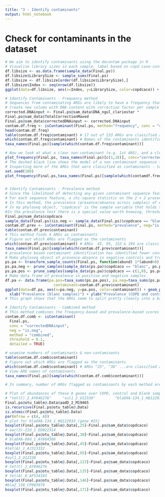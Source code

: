 ```yaml
---
title: "3 - Identify contaminants"
output: html_notebook
---
```

# Check for contaminants in the dataset
```r
# We aim to identify contaminants using the decontam package in R
# Visualise library sizes in each sample, label based on copd case-control status
df.libsize <- as.data.frame(sample_data(Final.ps)) 
df.libsize$LibrarySize <- sample_sums(Final.ps)
df.libsize <- df.libsize[order(df.libsize$LibrarySize),]
df.libsize$Index <- seq(nrow(df.libsize))
ggplot(data=df.libsize, aes(x=Index, y=LibrarySize, color=copdcaco)) + geom_point()

# Identify Contaminants - Frequency method 
# Sequences from contaminating ARGs are likely to have a frequency that inversely relates with sample DNA concentration (with correction factors)
# Create new column with DNA content with correction factor per sample - i.e. DNA_ngul_clariostar * TotalCorrectionMaxed
corrected.DNAinput <- Final.ps@sam_data$DNA_ngul_clariostar *
Final.ps@sam_data$TotalCorrectionMaxed
Final.ps@sam_data$correctedDNAinput <- corrected.DNAinput
contam.df.freq <- isContaminant(Final.ps, method="frequency", conc = "correctedDNAinput")
head(contam.df.freq)
table(contam.df.freq$contaminant) # 17 out of 233 ARGs are classified as contaminants
which(contam.df.freq$contaminant) # Names of the contaminants identified
taxa_names(Final.ps)[sample(which(contam.df.freq$contaminant))]

# Now we look at what a clear non-contaminant (e.g. 1st ARG), and a clear contaminant (e.g 11th ARG) look like:
plot_frequency(Final.ps, taxa_names(Final.ps)[c(1,16)], conc="correctedDNAinput") + xlab("correctedDNAinput")
# The dashed black line shows the model of a non contaminant sequence feature for which frequency is expected to be independent of the input DNA concentration. The red line shows the model of a contaminant sequence feature, for which frequency is expected to be inversely proportional to input DNA concentration, as contaminating DNA will make up a larger fraction of the total DNA in samples with very little total DNA. Gene 16  fits the red contaminant model better than ARG 1 (aadD_2_M19465). 
# Inspecting more of the ARGs that were classified as contaminants - to make sure they look like what we expect: 
set.seed(100)
plot_frequency(Final.ps,taxa_names(Final.ps)[sample(which(contamdf.freq$contaminant),6)], conc="correctedDNAinput") + xlab("correctedDNAinput")


# Identify Contaminants - Prevalence method 
# Since the likelihood of detecting any given contaminant sequence feature will be higher in the blanks than in true samples we can use this method.
# For each sequence feature, a chi-square statistic on the 2 × 2 presence-absence table in true samples and blanks is computed, and a score statistic P is de- fined as the tail probability of the chi-square distribution at that value. The p value from Fisher’s exact test is used as the score statistic instead if there are too few samples for the chi-square approximation. The score statistic ranges from 0 to 1. Small scores indicate the contaminant model of higher prevalence in blanks is a better fit. 
# In this method, the prevalence (presence/absence across samples) of each sequence feature in true samples COPD/control is compared to the prevalence in blanks to identify contaminants.
# In my phyloseq object, "copdcaco" is the sample variable that holds the COPD/control/blank status. We’ll summarize that data as a logical variable, with TRUE for blank samples, as that is the form required by isContaminant.
#In the prevalence test there is a special value worth knowing, threshold=0.5, that will identify as contaminants all sequences that are are more prevalent in blanks than in copd/control samples
Final.ps@sam_data$copdcaco
sample_data(Final.ps)$is.neg <- sample_data(Final.ps)$copdcaco == "blanc"
contam.df.prev <- isContaminant(Final.ps, method="prevalence", neg="is.neg")
table(contam.df.prev$contaminant)
# This method finds 4 ARGs as contaminants 
# Figure out which ARGs are flagged as the contaminants
which(contam.df.prev$contaminant) # ARGs  45, 95, 153 & 194 are classified as contaminants 
taxa_names(Final.ps)[sample(which(contam.df.prev$contaminant))]
# prevalence based contaminant identification has identified fewer contaminants than frequency-based method 
# Make phyloseq object of presence-absence in negative controls and true samples
ps.pa <- transform_sample_counts(Final.ps, function(abund) 1*(abund>0))
ps.pa.neg <- prune_samples(sample_data(ps.pa)$copdcaco == "blanc", ps.pa)
ps.pa.pos <- prune_samples(sample_data(ps.pa)$copdcaco == c(1,0), ps.pa)
# Make data.frame of prevalence in positive and negative samples
df.pa <- data.frame(pa.pos=taxa_sums(ps.pa.pos), pa.neg=taxa_sums(ps.pa.neg),
                      contaminant=contam.df.prev$contaminant)
ggplot(data=df.pa, aes(x=pa.neg, y=pa.pos, color=contaminant)) + geom_point() +
  xlab("Prevalence (blanc samples)") + ylab("Prevalence (COPD and control Samples)")
# This graph shows that the ARGs seem to split pretty cleanly into a branch that shows up mostly in positive samples, and another that shows up mostly in negative controls, and the contaminant assignment (at default probability threshold) has done a good job of identifying those mostly in negative controls.

# Identify Contaminants - Combined method 
# This method combines the frequency-based and prevalence-based scores into a composite score - this approach has been shown to provide the most robust classifications when both DNA concentration and negative control data are available.
contam.df.comb <- isContaminant(
  Final.ps,
  conc = "correctedDNAinput",
  neg = "is.neg",
  method = "combined",
  threshold = 0.1,
  detailed = TRUE)

# examine numbers of contaminants & non-contaminants 
table(contam.df.comb$contaminant)
# Figure out which ARGs are flagged as the contaminants
which(contam.df.comb$contaminant) # ARGs "25", "38" ...are classified as contaminants 
# View ARG names of contaminants
taxa_names(Final.ps)[sample(which(contam.df.comb$contaminant))]

# In summary, number of ARGs flagged as contaminants by each method are: frequency = 17, prev =4, combined =8. 

# Plot of abundances of these 8 genes over COPD, control and blank samples
# "tet(C)_2_AY046276"     "sul1_2_U12338"         "blaOXA-134_1_HQ122933" "tet(A)_1_AJ313332"     "aac(3)-IId_1_EU022314" "blaOXA-60d_1_AY664506" "blaZ_138_CP003979"     "tet(A)_6_AF534183" were identified as contaminants 
Final.ps@otu_table@.Data$aadD_2_M19465
is.recursive(Final.ps@otu_table@.Data)
is.atomic(Final.ps@otu_table@.Data)
par(mfrow = c(4, 4))
# plot for blaOXA-134_1_HQ122933 (gene #25)
boxplot(Final.ps@otu_table@.Data[,25]~Final.ps@sam_data$copdcaco)
# aac(3)-IId_1_EU022314
boxplot(Final.ps@otu_table@.Data[,38]~Final.ps@sam_data$copdcaco)
# blaOXA-60d_1_AY664506
boxplot(Final.ps@otu_table@.Data[,45]~Final.ps@sam_data$copdcaco)
#tet(A)_1_AJ313332
boxplot(Final.ps@otu_table@.Data[,95]~Final.ps@sam_data$copdcaco)
#sul1_2_U12338
boxplot(Final.ps@otu_table@.Data[,123]~Final.ps@sam_data$copdcaco)
# tet(C)_2_AY046276
boxplot(Final.ps@otu_table@.Data[,135]~Final.ps@sam_data$copdcaco)
# tet(A)_6_AF534183
boxplot(Final.ps@otu_table@.Data[,146]~Final.ps@sam_data$copdcaco)
#blaZ_138_CP003979
boxplot(Final.ps@otu_table@.Data[,171]~Final.ps@sam_data$copdcaco)
```